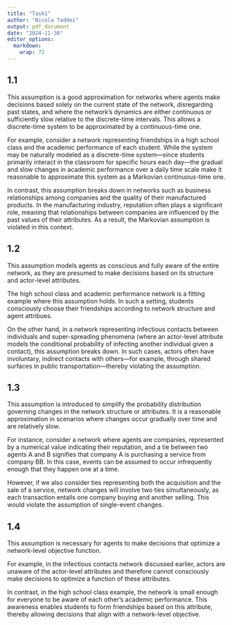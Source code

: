 ```yaml
---
title: "Task1"
author: "Nicola Taddei"
output: pdf_document
date: "2024-11-30"
editor_options: 
  markdown: 
    wrap: 72
---
```


## 1.1
This assumption is a good approximation for networks where agents make decisions based solely on the current state of the network, disregarding past states, and where the network's dynamics are either continuous or sufficiently slow relative to the discrete-time intervals. This allows a discrete-time system to be approximated by a continuous-time one.

For example, consider a network representing friendships in a high school class and the academic performance of each student. While the system may be naturally modeled as a discrete-time system—since students primarily interact in the classroom for specific hours each day—the gradual and slow changes in academic performance over a daily time scale make it reasonable to approximate this system as a Markovian continuous-time one.

In contrast, this assumption breaks down in networks such as business relationships among companies and the quality of their manufactured products. In the manufacturing industry, reputation often plays a significant role, meaning that relationships between companies are influenced by the past values of their attributes. As a result, the Markovian assumption is violated in this context.

## 1.2
This assumption models agents as conscious and fully aware of the entire network, as they are presumed to make decisions based on its structure and actor-level attributes.

The high school class and academic performance network is a fitting example where this assumption holds. In such a setting, students consciously choose their friendships according to network structure and agent attribues.

On the other hand, in a network representing infectious contacts between individuals and super-spreading phenomena (where an actor-level attribute models the conditional probability of infecting another individual given a contact), this assumption breaks down. In such cases, actors often have involuntary, indirect contacts with others—for example, through shared surfaces in public transportation—thereby violating the assumption.

## 1.3
This assumption is introduced to simplify the probability distribution governing changes in the network structure or attributes. It is a reasonable approximation in scenarios where changes occur gradually over time and are relatively slow.

For instance, consider a network where agents are companies, represented by a numerical value indicating their reputation, and a tie between two agents A and B signifies that company A is purchasing a service from company BB. In this case, events can be assumed to occur infrequently enough that they happen one at a time.

However, if we also consider ties representing both the acquisition and the sale of a service, network changes will involve two ties simultaneously, as each transaction entails one company buying and another selling. This would violate the assumption of single-event changes.

## 1.4
This assumption is necessary for agents to make decisions that optimize a network-level objective function.

For example, in the infectious contacts network discussed earlier, actors are unaware of the actor-level attributes and therefore cannot consciously make decisions to optimize a function of these attributes.

In contrast, in the high school class example, the network is small enough for everyone to be aware of each other's academic performance. This awareness enables students to form friendships based on this attribute, thereby allowing decisions that align with a network-level objective.
